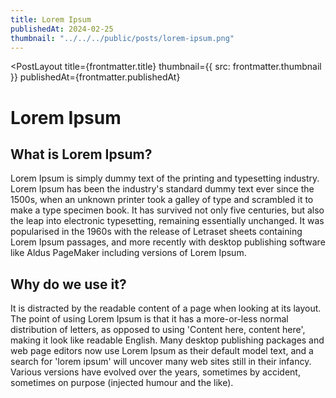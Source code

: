 ```yaml
---
title: Lorem Ipsum
publishedAt: 2024-02-25
thumbnail: "../../../public/posts/lorem-ipsum.png"
---
```



<PostLayout
  title={frontmatter.title}
  thumbnail={{ src: frontmatter.thumbnail }}
  publishedAt={frontmatter.publishedAt}
>
  # Lorem Ipsum
  ## What is Lorem Ipsum?
  Lorem Ipsum is simply dummy text of the printing and typesetting industry. Lorem Ipsum has been the industry's standard dummy text ever since the 1500s, when an unknown printer took a galley of type and scrambled it to make a type specimen book. It has survived not only five centuries, but also the leap into electronic typesetting, remaining essentially unchanged. It was popularised in the 1960s with the release of Letraset sheets containing Lorem Ipsum passages, and more recently with desktop publishing software like Aldus PageMaker including versions of Lorem Ipsum.

  ## Why do we use it?
  It is distracted by the readable content of a page when looking at its layout. The point of using Lorem Ipsum is that it has a more-or-less normal distribution of letters, as opposed to using 'Content here, content here', making it look like readable English. Many desktop publishing packages and web page editors now use Lorem Ipsum as their default model text, and a search for 'lorem ipsum' will uncover many web sites still in their infancy. Various versions have evolved over the years, sometimes by accident, sometimes on purpose (injected humour and the like).
</PostLayout>